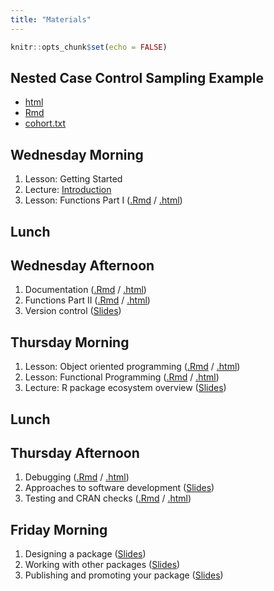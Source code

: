 ```yaml
---
title: "Materials"
---
```


```r
knitr::opts_chunk$set(echo = FALSE)
```

## Nested Case Control Sampling Example

- [html](nestedCC/exNestedCC.html)
- [Rmd](nestedCC/exNestedCC.Rmd)
- [cohort.txt](nestedCC/cohort.txt)


## Wednesday Morning

1. Lesson: Getting Started
2. Lecture: [Introduction](DayOne/introduction.html){target="_blank"}
3. Lesson: Functions Part I ([.Rmd](DayOne/Functions-part1.Rmd){target="_blank"} / [.html](DayOne/Functions-part1.html){target="_blank"})

## Lunch

## Wednesday Afternoon

1. Documentation ([.Rmd](DayOne/Documentation.Rmd){target="_blank"} / [.html](DayOne/Documentation.html){target="_blank"})
2. Functions Part II ([.Rmd](DayOne/Functions-part2.Rmd){target="_blank"} / [.html](DayOne/Functions-part2.html){target="_blank"})
3. Version control ([Slides](DayOne/git.html){target="_blank"})

## Thursday Morning

1. Lesson: Object oriented programming ([.Rmd](DayTwo/OOP.Rmd) / [.html](DayTwo/OOP.html))
2. Lesson: Functional Programming ([.Rmd](DayTwo/functional.Rmd) / [.html](DayTwo/functional.html))
3. Lecture: R package ecosystem overview ([Slides](DayTwo/Ecology.html))

## Lunch

## Thursday Afternoon

1. Debugging ([.Rmd](DayTwo/Debugging.Rmd) / [.html](DayTwo/Debugging.html))
2. Approaches to software development ([Slides](DayTwo/software-dev-lecture.pdf))
3. Testing and CRAN checks ([.Rmd](DayTwo/testing.Rmd) / [.html](DayTwo/testing.html))

## Friday Morning

1. Designing a package ([Slides](DayThree/design.html))
2. Working with other packages ([Slides](DayThree/PlayingNIce.html))
3. Publishing and promoting your package ([Slides](DayThree/publishing.html))


